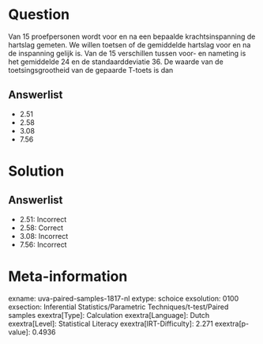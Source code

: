 Question
========

Van 15 proefpersonen wordt voor en na een bepaalde krachtsinspanning de
hartslag gemeten. We willen toetsen of de gemiddelde hartslag voor en na
de inspanning gelijk is. Van de 15 verschillen tussen voor- en nameting
is het gemiddelde 24 en de standaarddeviatie 36. De waarde van de
toetsingsgrootheid van de gepaarde T-toets is dan

Answerlist
----------

* 2.51
* 2.58
* 3.08
* 7.56

Solution
========

Answerlist
----------

* 2.51: Incorrect
* 2.58: Correct
* 3.08: Incorrect
* 7.56: Incorrect

Meta-information
================
exname: uva-paired-samples-1817-nl
extype: schoice
exsolution: 0100
exsection: Inferential Statistics/Parametric Techniques/t-test/Paired samples
exextra[Type]: Calculation
exextra[Language]: Dutch
exextra[Level]: Statistical Literacy
exextra[IRT-Difficulty]: 2.271
exextra[p-value]: 0.4936
